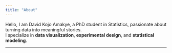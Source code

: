 ```yaml
---
title: "About"
---
```


Hello, I am David Kojo Amakye, a PhD student in Statistics, passionate about turning data into meaningful stories.  
I specialize in **data visualization**, **experimental design**, and **statistical modeling**.

---

